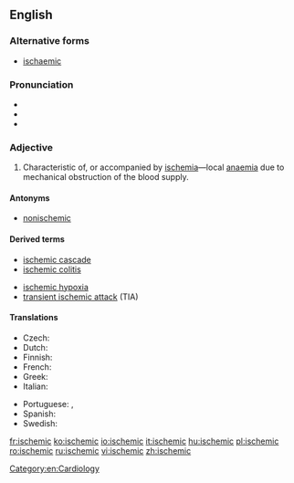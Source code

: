 ==English==

===Alternative forms===
* {{qualifier|UK}} [[ischaemic]]

===Pronunciation===
* {{IPA|/ɪˈskiːmɪk/|lang=en}}
* {{rhymes|iːmɪk|lang=en}}
* {{hyphenation|is|che|mic|lang=en}}

===Adjective===
{{en-adj}}

# {{label|en|pathology}} Characteristic of, or accompanied by [[ischemia]]—local [[anaemia]] due to mechanical obstruction of the blood supply.

====Antonyms====
* [[nonischemic]]

====Derived terms====
{{der-top}}
* [[ischemic cascade]]
* [[ischemic colitis]]
{{der-mid}}
* [[ischemic hypoxia]]
* [[transient ischemic attack]] (TIA)
{{der-bottom}}

====Translations====
{{trans-top|characteristic of, or accompanied by ischemia}}
* Czech: {{t|cs|ischemický|m}}
* Dutch: {{t|nl|ischemische}}
* Finnish: {{t+|fi|iskeeminen}}
* French: {{t+|fr|ischémique}}
* Greek: {{t+|el|ισχαιμικός}}
* Italian: {{t+|it|ischemico}}
{{trans-mid}}
* Portuguese: {{t|pt|isquêmico}} {{qualifier|Brazil}}, {{t|pt|isquémico}} {{qualifier|Portugal}}
* Spanish: {{t+|es|isquémico}}
* Swedish: {{t|sv|ischemisk}}
{{trans-bottom}}

[[Category:en:Cardiology]]

[[fr:ischemic]]
[[ko:ischemic]]
[[io:ischemic]]
[[it:ischemic]]
[[hu:ischemic]]
[[pl:ischemic]]
[[ro:ischemic]]
[[ru:ischemic]]
[[vi:ischemic]]
[[zh:ischemic]]